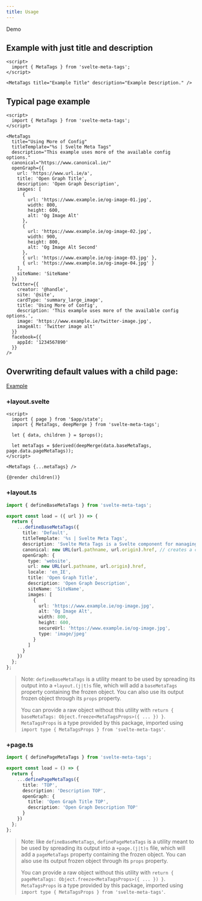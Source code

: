 ```yaml
---
title: Usage
---
```



<LinkButton href="https://svelte.dev/repl/ffd783c9b8e54d97b6b7cac6eadace42" icon="external" iconPlacement="start">
  Demo
</LinkButton>

## Example with just title and description

```svelte
<script>
  import { MetaTags } from 'svelte-meta-tags';
</script>

<MetaTags title="Example Title" description="Example Description." />
```

## Typical page example

```svelte
<script>
  import { MetaTags } from 'svelte-meta-tags';
</script>

<MetaTags
  title="Using More of Config"
  titleTemplate="%s | Svelte Meta Tags"
  description="This example uses more of the available config options."
  canonical="https://www.canonical.ie/"
  openGraph={{
    url: 'https://www.url.ie/a',
    title: 'Open Graph Title',
    description: 'Open Graph Description',
    images: [
      {
        url: 'https://www.example.ie/og-image-01.jpg',
        width: 800,
        height: 600,
        alt: 'Og Image Alt'
      },
      {
        url: 'https://www.example.ie/og-image-02.jpg',
        width: 900,
        height: 800,
        alt: 'Og Image Alt Second'
      },
      { url: 'https://www.example.ie/og-image-03.jpg' },
      { url: 'https://www.example.ie/og-image-04.jpg' }
    ],
    siteName: 'SiteName'
  }}
  twitter={{
    creator: '@handle',
    site: '@site',
    cardType: 'summary_large_image',
    title: 'Using More of Config',
    description: 'This example uses more of the available config options.',
    image: 'https://www.example.ie/twitter-image.jpg',
    imageAlt: 'Twitter image alt'
  }}
  facebook={{
    appId: '1234567890'
  }}
/>
```

## Overwriting default values with a child page:

[Example](https://github.com/oekazuma/svelte-meta-tags/tree/main/example)

### +layout.svelte

```svelte
<script>
  import { page } from '$app/state';
  import { MetaTags, deepMerge } from 'svelte-meta-tags';

  let { data, children } = $props();

  let metaTags = $derived(deepMerge(data.baseMetaTags, page.data.pageMetaTags));
</script>

<MetaTags {...metaTags} />

{@render children()}
```

### +layout.ts

```ts
import { defineBaseMetaTags } from 'svelte-meta-tags';

export const load = ({ url }) => {
  return {
    ...defineBaseMetaTags({
      title: 'Default',
      titleTemplate: '%s | Svelte Meta Tags',
      description: 'Svelte Meta Tags is a Svelte component for managing meta tags and SEO in your Svelte applications.',
      canonical: new URL(url.pathname, url.origin).href, // creates a cleaned up URL (without hashes or query params) from your current URL
      openGraph: {
        type: 'website',
        url: new URL(url.pathname, url.origin).href,
        locale: 'en_IE',
        title: 'Open Graph Title',
        description: 'Open Graph Description',
        siteName: 'SiteName',
        images: [
          {
            url: 'https://www.example.ie/og-image.jpg',
            alt: 'Og Image Alt',
            width: 800,
            height: 600,
            secureUrl: 'https://www.example.ie/og-image.jpg',
            type: 'image/jpeg'
          }
        ]
      }
    })
  };
};
```

> Note: `defineBaseMetaTags` is a utility meant to be used by spreading its output into a `+layout.(j|t)s` file,
> which will add a `baseMetaTags` property containing the frozen object.
> You can also use its output frozen object through its `props` property.
>
> You can provide a raw object without this utility with `return { baseMetaTags: Object.freeze<MetaTagsProps>({ ... }) }`.
> `MetaTagsProps` is a type provided by this package, imported using `import type { MetaTagsProps } from 'svelte-meta-tags'`.

### +page.ts

```ts
import { definePageMetaTags } from 'svelte-meta-tags';

export const load = () => {
  return {
    ...definePageMetaTags({
      title: 'TOP',
      description: 'Description TOP',
      openGraph: {
        title: 'Open Graph Title TOP',
        description: 'Open Graph Description TOP'
      }
    })
  };
};
```

> Note: like `defineBaseMetaTags`, `definePageMetaTags` is a utility meant to be used by spreading its output
> into a `+page.(j|t)s` file, which will add a `pageMetaTags` property containing the frozen object.
> You can also use its output frozen object through its `props` property.
>
> You can provide a raw object without this utility with `return { pageMetaTags: Object.freeze<MetaTagsProps>({ ... }) }`.
> `MetaTagsProps` is a type provided by this package, imported using `import type { MetaTagsProps } from 'svelte-meta-tags'`.
